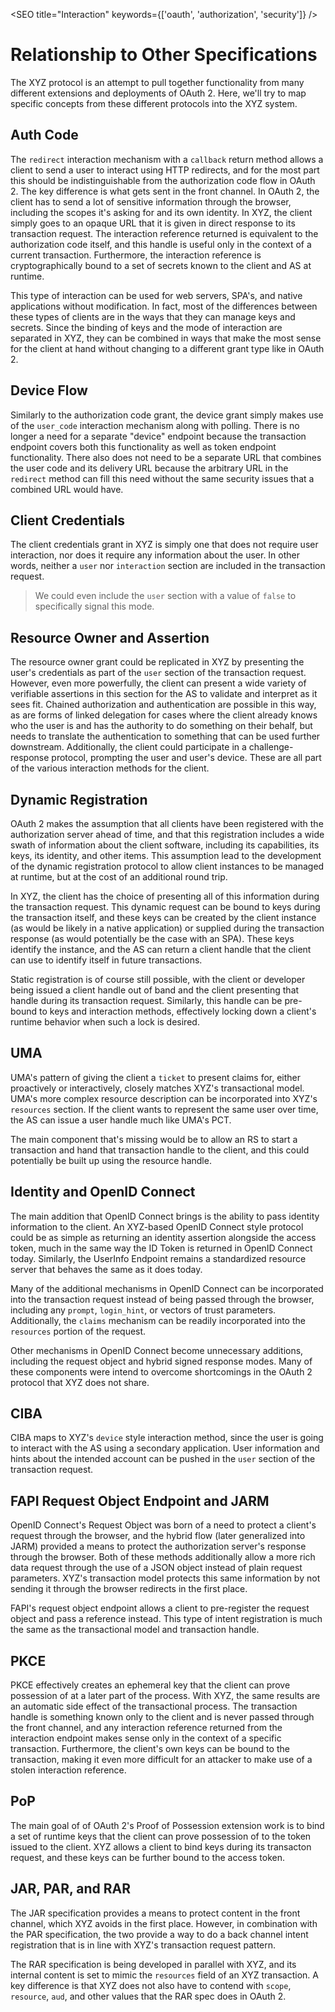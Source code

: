 
<SEO title="Interaction" keywords={['oauth', 'authorization', 'security']} />

# Relationship to Other Specifications

The XYZ protocol is an attempt to pull together functionality from many different extensions and deployments of OAuth 2. Here, we'll try to map specific concepts from these different protocols into the XYZ system. 

## Auth Code

The `redirect` <Link to="/interaction">interaction mechanism</Link> with a `callback` return method allows a client to send a user to interact using HTTP redirects, and for the most part this should be indistinguishable from the authorization code flow in OAuth 2. The key difference is what gets sent in the front channel. In OAuth 2, the client has to send a lot of sensitive information through the browser, including the scopes it's asking for and its own identity. In XYZ, the client simply goes to an opaque URL that it is given in direct response to its transaction request. The interaction reference returned is equivalent to the authorization code itself, and this handle is useful only in the context of a current transaction. Furthermore, the interaction reference is cryptographically bound to a set of secrets known to the client and AS at runtime.

This type of interaction can be used for web servers, SPA's, and native applications without modification. In fact, most of the differences between these types of clients are in the ways that they can manage keys and secrets. Since the binding of keys and the mode of interaction are separated in XYZ, they can be combined in ways that make the most sense for the client at hand without changing to a different grant type like in OAuth 2.

## Device Flow

Similarly to the authorization code grant, the device grant simply makes use of the `user_code` <Link to="/interaction">interaction mechanism</Link> along with polling. There is no longer a need for a separate "device" endpoint because the transaction endpoint covers both this functionality as well as token endpoint functionality. There also does not need to be a separate URL that combines the user code and its delivery URL because the arbitrary URL in the `redirect` method can fill this need without the same security issues that a combined URL would have.

## Client Credentials

The client credentials grant in XYZ is simply one that does not require user interaction, nor does it require any information about the user. In other words, neither a `user` nor `interaction` section are included in the <Link to="/transactionrequest">transaction request</Link>. 

> We could even include the `user` section with a value of `false` to specifically signal this mode.

## Resource Owner and Assertion

The resource owner grant could be replicated in XYZ by presenting the user's credentials as part of the `user` section of the transaction request. However, even more powerfully, the client can present a wide variety of verifiable assertions in this section for the AS to validate and interpret as it sees fit. Chained authorization and authentication are possible in this way, as are forms of linked delegation for cases where the client already knows who the user is and has the authority to do something on their behalf, but needs to translate the authentication to something that can be used further downstream. Additionally, the client could participate in a challenge-response protocol, prompting the user and user's device. These are all part of the various <Link to="/interaction">interaction methods</Link> for the client.

## Dynamic Registration

OAuth 2 makes the assumption that all clients have been registered with the authorization server ahead of time, and that this registration includes a wide swath of information about the client software, including its capabilities, its keys, its identity, and other items. This assumption lead to the development of the dynamic registration protocol to allow client instances to be managed at runtime, but at the cost of an additional round trip.

In XYZ, the client has the choice of presenting all of this information during the transaction request. This dynamic request can be bound to keys during the transaction itself, and these keys can be created by the client instance (as would be likely in a native application) or supplied during the transaction response (as would potentially be the case with an SPA). These keys identify the instance, and the AS can return a client handle that the client can use to identify itself in future transactions. 

Static registration is of course still possible, with the client or developer being issued a client handle out of band and the client presenting that handle during its transaction request. Similarly, this handle can be pre-bound to keys and interaction methods, effectively locking down a client's runtime behavior when such a lock is desired. 

## UMA

UMA's pattern of giving the client a `ticket` to present claims for, either proactively or interactively, closely matches XYZ's transactional model. UMA's more complex resource description can be incorporated into XYZ's `resources` section. If the client wants to represent the same user over time, the AS can issue a user handle much like UMA's PCT. 

The main component that's missing would be to allow an RS to start a transaction and hand that transaction handle to the client, and this could potentially be built up using the resource handle. 

## Identity and OpenID Connect

The main addition that OpenID Connect brings is the ability to pass identity information to the client. An XYZ-based OpenID Connect style protocol could be as simple as returning an identity assertion alongside the access token, much in the same way the ID Token is returned in OpenID Connect today. Similarly, the UserInfo Endpoint remains a standardized resource server that behaves the same as it does today.

Many of the additional mechanisms in OpenID Connect can be incorporated into the transaction request instead of being passed through the browser, including any `prompt`, `login_hint`, or vectors of trust parameters. Additionally, the `claims` mechanism can be readily incorporated into the `resources` portion of the request. 

Other mechanisms in OpenID Connect become unnecessary additions, including the request object and hybrid signed response modes. Many of these components were intend to overcome shortcomings in the OAuth 2 protocol that XYZ does not share. 

## CIBA

CIBA maps to XYZ's `device` style interaction method, since the user is going to interact with the AS using a secondary application. User information and hints about the intended account can be pushed in the `user` section of the transaction request. 

## FAPI Request Object Endpoint and JARM

OpenID Connect's Request Object was born of a need to protect a client's request through the browser, and the hybrid flow (later generalized into JARM) provided a means to protect the authorization server's response through the browser. Both of these methods additionally allow a more rich data request through the use of a JSON object instead of plain request parameters. XYZ's transaction model protects this same information by not sending it through the browser redirects in the first place. 

FAPI's request object endpoint allows a client to pre-register the request object and pass a reference instead. This type of intent registration is much the same as the transactional model and transaction handle. 

## PKCE

PKCE effectively creates an ephemeral key that the client can prove possession of at a later part of the process. With XYZ, the same results are an automatic side effect of the transactional process. The transaction handle is something known only to the client and is never passed through the front channel, and any interaction reference returned from the interaction endpoint makes sense only in the context of a specific transaction. Furthermore, the client's own keys can be bound to the transaction, making it even more difficult for an attacker to make use of a stolen interaction reference. 

## PoP

The main goal of of OAuth 2's Proof of Possession extension work is to bind a set of runtime keys that the client can prove possession of to the token issued to the client. XYZ allows a client to bind keys during its transacton request, and these keys can be further bound to the access token. 

## JAR, PAR, and RAR

The JAR specification provides a means to protect content in the front channel, which XYZ avoids in the first place. However, in combination with the PAR specification, the two provide a way to do a back channel intent registration that is in line with XYZ's <Link to="/transactionrequest">transaction request</Link> pattern. 

The RAR specification is being developed in parallel with XYZ, and its internal content is set to mimic the `resources` field of an XYZ transaction. A key difference is that XYZ does not also have to contend with `scope`, `resource`, `aud`, and other values that the RAR spec does in OAuth 2.